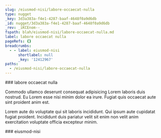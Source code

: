 ```yaml
---
slug: /eiusmod-nisi/labore-occaecat-nulla
type: nugget
_key: 3d3a383a-f4e1-4287-baaf-4648f0a9d6db
_id: nugget/3d3a383a-f4e1-4287-baaf-4648f0a9d6db
_rev: _iKCEnom--_
fspath: blah/eiusmod-nisi/labore-occaecat-nulla.md
label: labore occaecat nulla
pageRefs: {}
breadcrumbs:
  - - label: eiusmod-nisi
      shortlabel: null
      _key: '12412967'
paths:
  - /eiusmod-nisi/labore-occaecat-nulla
---
```


<NuggetArea>
<Nugget slug="/eiusmod-nisi/labore-occaecat-nulla" type="nugget" _key="3d3a383a-f4e1-4287-baaf-4648f0a9d6db" _id="nugget/3d3a383a-f4e1-4287-baaf-4648f0a9d6db" _rev="_iKCEnom--_" fspath="blah/eiusmod-nisi/labore-occaecat-nulla.md" label="labore occaecat nulla" paths="/eiusmod-nisi/labore-occaecat-nulla">
<NuggetBody>
### labore occaecat nulla

Commodo ullamco deserunt consequat adipisicing Lorem laboris duis nostrud. Eu Lorem esse nisi minim dolor ea irure. Fugiat quis occaecat aute sint proident anim est.

Lorem aute do voluptate qui sit laboris incididunt. Qui ipsum aute cupidatat fugiat proident. Incididunt duis pariatur velit sit enim non velit anim exercitation voluptate officia excepteur minim.

</NuggetBody>
<Breadcrumbs>
<Crumbs>
<Crumb _key="12412967" label="eiusmod-nisi" />
</Crumbs>
</Breadcrumbs>
</Nugget>

<NuggetsInbound>
</NuggetsInbound>
<NuggetsOutbound>
</NuggetsOutbound>
</NuggetArea>
<PassagesInbound>
<Passage direction="inbound" type="passage" _key="12412967" _id="passage/12412967" _rev="_iKCEnSS--_" label="eiusmod-nisi" passage="eiusmod-nisi" fspath="blah/eiusmod-nisi" paths="/eiusmod-nisi" slug="/eiusmod-nisi">
<NuggetBody>
### eiusmod-nisi

</NuggetBody>
</Passage>

</PassagesInbound>
<PassagesOutbound>
</PassagesOutbound>